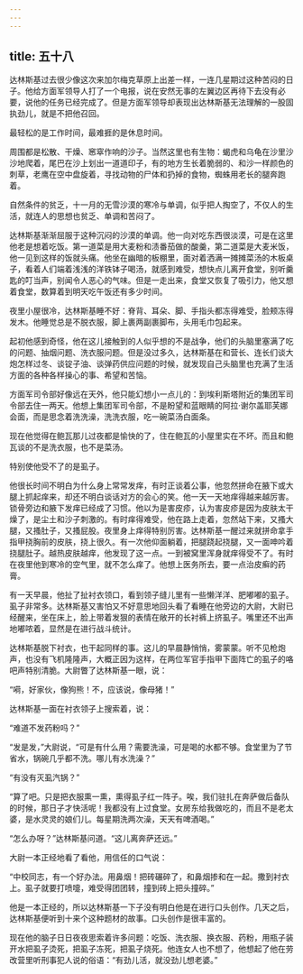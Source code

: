 ```yaml
---
---
---
```

title: 五十八
---



达林斯基过去很少像这次来加尔梅克草原上出差一样，一连几星期过这种苦闷的日子。他给方面军领导人打了一个电报，说在安然无事的左翼边区再待下去没有必要，说他的任务已经完成了。但是方面军领导却表现出达林斯基无法理解的一股固执劲儿，就是不把他召回。

最轻松的是工作时间，最难捱的是休息时间。

周围都是松散、干燥、窸窣作响的沙子。当然这里也有生物：蝎虎和乌龟在沙里沙沙地爬着，尾巴在沙上划出一道道印子，有的地方生长着脆弱的、和沙一样颜色的刺草，老鹰在空中盘旋着，寻找动物的尸体和扔掉的食物，蜘蛛用老长的腿奔跑着。

自然条件的贫乏，十一月的无雪沙漠的寒冷与单调，似乎把人掏空了，不仅人的生活，就连人的思想也贫乏、单调和苦闷了。

达林斯基渐渐屈服于这种沉闷的沙漠的单调。他一向对吃东西很淡漠，可是在这里他老是想着吃饭。第一道菜是用大麦粉和渍番茄做的酸羹，第二道菜是大麦米饭，他一见到这样的饭就头痛。他坐在幽暗的板棚里，面对着洒满一摊摊菜汤的木板桌子，看着人们端着浅浅的洋铁钵子喝汤，就感到难受，想快点儿离开食堂，别听羹匙的叮当声，别闻令人恶心的气味。但是一走出来，食堂又恢复了吸引力，他又想着食堂，数算着到明天吃午饭还有多少时间。

夜里小屋很冷，达林斯基睡不好：脊背、耳朵、脚、手指头都冻得难受，脸颊冻得发木。他睡觉总是不脱衣服，脚上裹两副裹脚布，头用毛巾包起来。

起初他感到奇怪，他在这儿接触到的人似乎想的不是战争，他们的头脑里塞满了吃的问题、抽烟问题、洗衣服问题。但是没过多久，达林斯基在和营长、连长们谈大炮怎样过冬、谈锭子油、谈弹药供应问题的时候，就发现自己头脑里也充满了生活方面的各种各样操心的事、希望和苦恼。

方面军司令部好像远在天外，他只能幻想小一点儿的：到埃利斯塔附近的集团军司令部去住一两天。他想上集团军司令部，不是盼望和蓝眼睛的阿拉·谢尔盖耶芙娜会面，而是思念着洗洗澡，洗洗衣服，吃一碗菜汤白面条。

现在他觉得在鲍瓦那儿过夜都是愉快的了，住在鲍瓦的小屋里实在不坏。而且和鲍瓦谈的不是洗衣服，也不是菜汤。

特别使他受不了的是虱子。

他很长时间不明白为什么身上常常发痒，有时正谈着公事，他忽然拼命在腋下或大腿上抓起痒来，却还不明白谈话对方的会心的笑。他一天一天地痒得越来越厉害。锁骨旁边和腋下发痒已经成了习惯。他以为是害皮疹，认为害皮疹是因为皮肤太干燥了，是尘土和沙子刺激的。有时痒得难受，他在路上走着，忽然站下来，又搔大腿，又搔肚子，又搔屁股。夜里身上痒得特别厉害。达林斯基一醒过来就拼命拿手指甲挠胸前的皮肤，挠上很久。有一次他仰面躺着，把腿跷起挠腿，又一面呻吟着挠腿肚子。越热皮肤越痒，他发现了这一点。一到被窝里浑身就痒得受不了。有时在夜里他到寒冷的空气里，就不怎么痒了。他想上医务所去，要一点治皮癣的药膏。

有一天早晨，他扯了扯衬衣领口，看到领子缝儿里有一些懒洋洋、肥嘟嘟的虱子。虱子非常多。达林斯基又害怕又不好意思地回头看了看睡在他旁边的大尉，大尉已经醒来，坐在床上，脸上带着发狠的表情在敞开的长衬裤上挤虱子。嘴里还不出声地嘟哝着，显然是在进行战斗统计。

达林斯基脱下衬衣，也干起同样的事。这儿的早晨静悄悄，雾蒙蒙。听不见枪炮声，也没有飞机隆隆声，大概正因为这样，在两位军官手指甲下面阵亡的虱子的咯吧声特别清脆。大尉瞥了达林斯基一眼，说：

“嗬，好家伙，像狗熊！不，应该说，像母猪！”

达林斯基一面在衬衣领子上搜索着，说：

“难道不发药粉吗？”

“发是发，”大尉说，“可是有什么用？需要洗澡，可是喝的水都不够。食堂里为了节省水，锅碗几乎都不洗。哪儿有水洗澡？”

“有没有灭虱汽锅？”

“算了吧。只是把衣服熏一熏，熏得虱子红一阵子。唉，我们驻扎在奔萨做后备队的时候，那日子才快活呢！我都没有上过食堂。女房东给我做吃的，而且不是老太婆，是水灵灵的娘们儿。每星期洗两次澡，天天有啤酒喝。”

“怎么办呀？”达林斯基问道。“这儿离奔萨还远。”

大尉一本正经地看了看他，用信任的口气说：

“中校同志，有一个好办法。用鼻烟！把砖碾碎了，和鼻烟掺和在一起。撒到衬衣上。虱子就要打喷嚏，难受得团团转，撞到砖上把头撞碎。”

他是一本正经的，所以达林斯基一下子没有明白他是在进行口头创作。几天之后，达林斯基便听到十来个这种题材的故事。口头创作是很丰富的。

现在他的脑子日日夜夜思索着许多问题：吃饭、洗衣服、换衣服、药粉，用瓶子装开水把虱子烫死，把虱子冻死，把虱子烧死。他连女人也不想了，他想起了他在劳改营里听刑事犯人说的俗语：“有劲儿活，就没劲儿想老婆。”